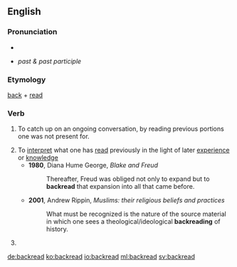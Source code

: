 ==English==

===Pronunciation===
* {{IPA|/ˈbæk.riːd/|lang=en}}
* {{IPA|/ˈbæk.rɛd/|lang=en}} ''past & past participle''

===Etymology===
[[back]] + [[read]]

===Verb===
{{en-verb|backreads|backreading|backread}}

# {{context|Internet|slang|especially in IRC|lang=en}} To catch up on an ongoing conversation, by reading previous portions one was not present for.
# To [[interpret]] what one has [[read]] previously in the light of later [[experience]] or [[knowledge]]
#* '''1980''', Diana Hume George, ''Blake and Freud''
#*: Thereafter, Freud was obliged not only to expand but to '''backread''' that expansion into all that came before.
#* '''2001''', Andrew Rippin, ''Muslims: their religious beliefs and practices''
#*: What must be recognized is the nature of the source material in which one sees a theological/ideological '''backreading''' of history.
# {{en-past of|backread}}

[[de:backread]]
[[ko:backread]]
[[io:backread]]
[[ml:backread]]
[[sv:backread]]